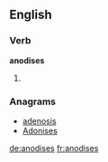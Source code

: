==English==

===Verb===
'''anodises'''

# {{third-person singular of|anodise}}

===Anagrams===
* [[adenosis#English|adenosis]]
* [[Adonises#English|Adonises]]

[[de:anodises]]
[[fr:anodises]]